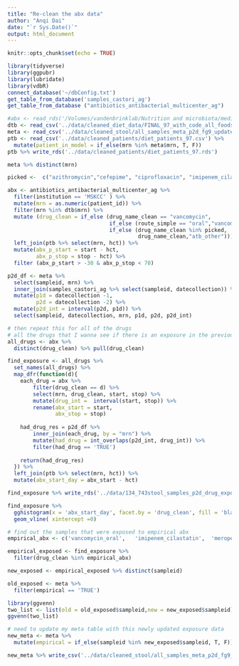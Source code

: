 ```yaml
---
title: "Re-clean the abx data"
author: "Anqi Dai"
date: "`r Sys.Date()`"
output: html_document
---
```


```r
knitr::opts_chunk$set(echo = TRUE)
```

```r
library(tidyverse)
library(ggpubr)
library(lubridate)
library(vdbR)
connect_database('~/dbConfig.txt')
get_table_from_database('samples_castori_ag')
get_table_from_database ("antibiotics_antibacterial_multicenter_ag")
```

```r
#abx <- read_rds('/Volumes/vandenbrinklab/Nutrition and microbiota/medication_exposures/meds_nutrition_batch1_2022-11-29.rds')
dtb <- read_csv('../data/cleaned_diet_data/FINAL_97_with_code_all_foods_drt_with_EN_finalized.csv')
meta <- read_csv('../data/cleaned_stool/all_samples_meta_p2d_fg9_updated.csv')
ptb <- read_csv('../data/cleaned_patients/diet_patients_97.csv') %>% 
  mutate(patient_in_model = if_else(mrn %in% meta$mrn, T, F))
ptb %>% write_rds('../data/cleaned_patients/diet_patients_97.rds')

meta %>% distinct(mrn)
```

```r
picked <-  c("azithromycin","cefepime", "ciprofloxacin", "imipenem_cilastatin", "ertapenem","levofloxacin","linezolid","meropenem","metronidazole","piperacillin_tazobactam","sulfamethoxazole_trimethoprim")

abx <- antibiotics_antibacterial_multicenter_ag %>% 
  filter(institution == 'MSKCC' ) %>% 
  mutate(mrn = as.numeric(patient_id)) %>% 
  filter(mrn %in% dtb$mrn) %>% 
  mutate (drug_clean = if_else (drug_name_clean == "vancomycin",
                                if_else (route_simple == "oral","vancomycin_oral", "vancomycin_iv"),
                                if_else (drug_name_clean %in% picked, 
                                         drug_name_clean,"atb_other"))) %>% 
  left_join(ptb %>% select(mrn, hct)) %>% 
  mutate(abx_p_start = start - hct,
         abx_p_stop = stop - hct) %>% 
  filter (abx_p_start > -30 & abx_p_stop < 70) 
```


```r
p2d_df <- meta %>% 
  select(sampleid, mrn) %>% 
  inner_join(samples_castori_ag %>% select(sampleid, datecollection)) %>% 
  mutate(p1d = datecollection -1,
         p2d = datecollection -2) %>% 
  mutate(p2d_int = interval(p2d, p1d)) %>% 
  select(sampleid, datecollection, mrn, p1d, p2d, p2d_int)

# then repeat this for all of the drugs
# all the drugs that I wanna see if there is an exposure in the previous 2 days
all_drugs <- abx %>% 
  distinct(drug_clean) %>% pull(drug_clean)

find_exposure <- all_drugs %>% 
  set_names(all_drugs) %>% 
  map_dfr(function(d){
    each_drug = abx %>% 
        filter(drug_clean == d) %>% 
        select(mrn, drug_clean, start, stop) %>% 
        mutate(drug_int =  interval(start, stop)) %>% 
        rename(abx_start = start,
               abx_stop = stop)
    
    had_drug_res = p2d_df %>% 
        inner_join(each_drug, by = "mrn") %>% 
        mutate(had_drug = int_overlaps(p2d_int, drug_int)) %>% 
        filter(had_drug == 'TRUE')
    
    return(had_drug_res)
  }) %>% 
  left_join(ptb %>% select(mrn, hct)) %>% 
  mutate(abx_start_day = abx_start - hct)

find_exposure %>% write_rds('../data/134_743stool_samples_p2d_drug_exposure.rds')
```
```r
find_exposure %>% 
  gghistogram(x = 'abx_start_day', facet.by = 'drug_clean', fill = 'black') +
  geom_vline( xintercept =0)
```

```r
# find out the samples that were exposed to empirical abx
empirical_abx <- c('vancomycin_oral',	'imipenem_cilastatin',	'meropenem',	'ertapenem',		'cefepime',		'linezolid',	'metronidazole',	'piperacillin_tazobactam')

empirical_exposed <- find_exposure %>% 
  filter(drug_clean %in% empirical_abx)

new_exposed <- empirical_exposed %>% distinct(sampleid)

old_exposed <- meta %>% 
  filter(empirical == 'TRUE')

library(ggvenn)
two_list <- list(old = old_exposed$sampleid,new = new_exposed$sampleid)
ggvenn(two_list)

```
```r
# need to update my meta table with this newly updated exposure data
new_meta <- meta %>% 
  mutate(empirical = if_else(sampleid %in% new_exposed$sampleid, T, F))

new_meta %>% write_csv('../data/cleaned_stool/all_samples_meta_p2d_fg9_updated.csv')


```

